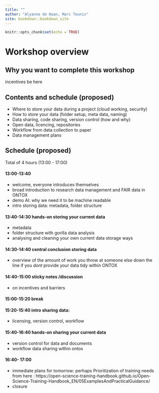 ```yaml
---
title: ""
author: "Alyanne de Haan, Marc Teunis"
site: bookdown::bookdown_site
---
```


```r
knitr::opts_chunk$set(echo = TRUE)

```

# Workshop overview

## Why you want to complete this workshop

incentives be here

## Contents and schedule (proposed)


 - Where to store your data during a project (cloud working, security)
 - How to store your data (folder setup, meta data, naming)
 - Data sharing, code sharing, version control (how and why)
 - Open data, licencing, repositories
 - Workflow from data collection to paper
 - Data management plans 


## Schedule (proposed)

Total of 4 hours (13:00 - 17:00) 

#### 13:00-13:40
 - welcome, everyone introduces themselves
 - broad introduction to research data management and FAIR data in ONTOX
 - demo AI: why we need it to be machine readable
 - intro storing data: metadata, folder structure
 
#### 13:40-14:30 hands-on storing your current data 
 - metadata
 - folder structure with gorilla data analysis
 - analysing and cleaning your own current data storage ways

#### 14:30-14:40 central conclusion storing data
 - overview of the amount of work you throw at someone else down the line if you _dont_ provide your data tidy within ONTOX

#### 14:40-15:00 sticky notes /discussion
 - on incentives and barriers

#### 15:00-15:20 break

#### 15:20-15:40  intro sharing data: 
  - licensing, version control, workflow

#### 15:40-16:40  hands-on sharing your current data
 - version control for data and documents
 - workflow data sharing within ontox

#### 16:40- 17:00
 - immediate plans for tomorrow: perhaps Prioritization of training needs from here : https://open-science-training-handbook.github.io/Open-Science-Training-Handbook_EN/05ExamplesAndPracticalGuidance/
 - closure

